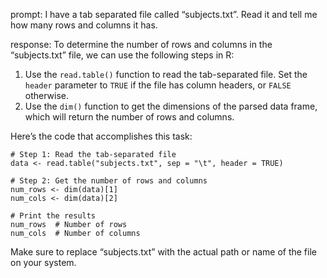 prompt:
I have a tab separated file called "subjects.txt". Read it and tell me how many rows and columns it has. 

response:
To determine the number of rows and columns in the "subjects.txt" file, we can use the following steps in R:

1. Use the `read.table()` function to read the tab-separated file. Set the `header` parameter to `TRUE` if the file has column headers, or `FALSE` otherwise.
2. Use the `dim()` function to get the dimensions of the parsed data frame, which will return the number of rows and columns.

Here's the code that accomplishes this task:

```
# Step 1: Read the tab-separated file
data <- read.table("subjects.txt", sep = "\t", header = TRUE)

# Step 2: Get the number of rows and columns
num_rows <- dim(data)[1]
num_cols <- dim(data)[2]

# Print the results
num_rows  # Number of rows
num_cols  # Number of columns
```

Make sure to replace "subjects.txt" with the actual path or name of the file on your system.
